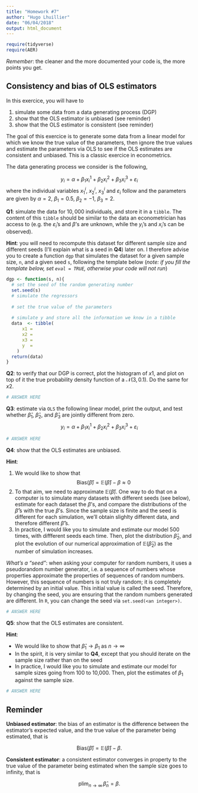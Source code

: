 ```yaml
---
title: "Homework #7"
author: "Hugo Lhuillier"
date: "06/04/2018"
output: html_document
---
```


```r
require(tidyverse)
require(AER)
```

_Remember_: the cleaner and the more documented your code is, the more points you get.

## Consistency and bias of OLS estimators

In this exercice, you will have to 

1. simulate some data from a data generating process (DGP)
1. show that the OLS estimator is unbiased (see reminder)
1. show that the OLS estimator is consistent (see reminder)

The goal of this exercice is to generate some data from a linear model for which we know the true value of the parameters, then ignore the true values and estimate the parameters via OLS to see if the OLS estimates are consistent and unbiased. This is a classic exercice in econometrics. 

The data generating process we consider is the following, 

$$
  y_i = \alpha + \beta_1 x^1_i + \beta_2 x_i^2 + \beta_3 x_i^3 + \varepsilon_i
$$
where the individual variables $x_1^i$, $x_2^i$, $x_3^i$ and $\varepsilon_i$ follow
\begin{align*}
  x^1_i & \sim \mathcal{N}(3, 0.1), \\
  x^2_i & \sim \text{Beta}(0.5,0.5), \\
  x^3_i & \sim \text{Po}(2), \\
  \varepsilon_i & \sim \mathcal{N}(0, 0.8),
\end{align*}
and the parameters are given by $\alpha = 2$, $\beta_1 = 0.5$, $\beta_2 = -1$, $\beta_3 = 2$.

**Q1**: simulate the data for $10,000$ individuals, and store it in a `tibble`. The content of this `tibble` should be similar to the data an econometrician has access to (e.g. the $\varepsilon_i$'s and $\beta$'s are unknown, while the $y_i$'s and $x_i$'s can be observed).

__Hint__: you will need to recompute this dataset for different sample size and different seeds (I'll explain what is a seed in **Q4**) later on. I therefore advise you to create a function `dgp` that simulates the dataset for a given sample size, `n`, and a given seed `s`, following the template below (_note: if you fill the template below, set `eval = TRUE`, otherwise your code will not run_)

```r
dgp <- function(s, n){
  # set the seed of the random generating number
  set.seed(s)
  # simulate the regressors
  
  # set the true value of the parameters
  
  # simulate y and store all the information we know in a tibble
  data  <- tibble( 
      x1 = 
      x2 = 
      x3 = 
      y  = 
    )
  return(data)
}
```

**Q2**: to verify that our DGP is correct, plot the histogram of $x1$, and plot on top of it the true probability density function of a $\mathcal{N}(3, 0.1)$. Do the same for $x2$.

```r
# ANSWER HERE
```

**Q3**: estimate via `OLS` the following linear model, print the output, and test whether $\hat{\beta}_1$, $\hat{\beta}_2$, and $\hat{\beta}_3$ are jointly different from zero.
$$
y_i = \alpha + \beta_1 x^1_i + \beta_2 x^2_i + \beta_3 x_i^3 + \varepsilon_i
$$

```r
# ANSWER HERE
```

**Q4**: show that the OLS estimates are unbiased.

__Hint__:

1. We would like to show that 
$$
\text{Bias}(\hat{\beta}) = \mathbb{E}(\hat{\beta}) - \beta \approx 0
$$
2. To that aim, we need to approximate $\mathbb{E}(\hat{\beta})$. One way to do that on a computer is to simulate many datasets with different seeds (see below), estimate for each dataset the $\beta$'s, and compare the distributions of the $\hat{\beta}$'s with the true $\beta$'s.  Since the sample size is finite and the seed is different for each simulation, we'll obtain slighlty different data, and therefore different $\hat{\beta}$'s.
3. In practice, I would like you to simulate and estimate our model 500 times, with diffferent seeds each time. Then, plot the distribution $\hat{\beta}_2$, and plot the evolution of our numerical approximation of $\mathbb{E}(\hat{\beta}_2)$ as the number of simulation increases. 

_What's a "seed"_: when asking your computer for random numbers, it uses a pseudorandom number generator, i.e. a sequence of numbers whose properties approximate the properties of sequences of random numbers. However, this sequence of numbers is not truly random; it is completely determined by an initial value. This initial value is called the seed. Therefore, by changing the seed, you are ensuring that the random numbers generated are different. In `R`, you can change the seed via `set.seed(<an integer>)`.

```r
# ANSWER HERE
```

**Q5**: show that the OLS estimates are consistent.

__Hint__: 

- We would like to show that $\hat{\beta}_1 \to \beta_1$ as $n \to \infty$
- In the spirit, it is very similar to **Q4**, except that you should iterate on the sample size rather than on the seed
- In practice, I would like you to simulate and estimate our model for sample sizes going from 100 to 10,000. Then, plot the estimates of $\beta_1$ against the sample size.

```r
# ANSWER HERE
```

## Reminder 

**Unbiased estimator**: the bias of an estimator is the difference between the estimator's expected value, and the true value of the parameter being estimated, that is 

$$
\text{Bias}(\hat{\beta}) = \mathbb{E}(\hat{\beta}) - \beta.
$$

**Consistent estimator**: a consistent estimator converges in property to the true value of the parameter being estimated when the sample size goes to infinity, that is

$$
\text{plim}_{n \to \infty} \, \hat{\beta}_n = \beta.
$$


